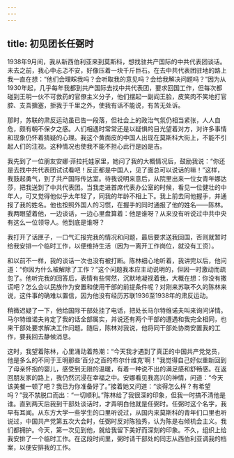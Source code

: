 ```yaml
---
---
---
```

title: 初见团长任弼时
---





1938年9月间，我从新西伯利亚来到莫斯科，想找驻共产国际的中共代表团谈话。未去之前，我心中忐忑不安，好像压着一块千斤巨石。在去中共代表团驻地的路上我一直在想：“他们会理睬我吗？会听取我的意见吗？会给我解决问题吗？”因为从1930年起，几乎每年我都到共产国际去找中共代表团，要求回国工作，但每次都碰到王明一伙不可救药的官僚主义分子，他们摆起一副阎王脸，皮笑肉不笑地打官腔、支吾搪塞，拒我于千里之外，使我有话不能说，有苦无处诉。

那时，苏联的肃反运动虽已告一段落，但社会上的政治气氛仍相当紧张，人人自危，颇有朝不保夕之感。人们相遇时常常还是以疑惧的目光望着对方，对许多事情和现象仍怀着猜疑的心理。我这个黄面皮的中国人出现在莫斯科大街上，不能不引起人们的注视。这种情况也使我不能不担心此行是凶是吉。

我先到了一位朋友安娜·菲拉托娃家里，她问了我的大概情况后，鼓励我说：“你还是去找中共代表团试试看吧！反正都是中国人，见了面总可以说话的嘛！”这样，我鼓起勇气，到了共产国际传达室。待我说明来意后，从院里出来一位女青年娜达莎，把我送到了中共代表团。当我走进首席代表办公室的时候，看见一位健壮的中年人，可又觉得他似乎太年轻了，同我的年龄不相上下。我上前去同他握手，并通报了我的姓名。他也按照外国人的习惯，在握手的同时通报了他的姓名——陈林。我两眼望着他，一边谈话，一边心里盘算着：他是谁呀？从来没有听说过中共中央有这么一位领导人。他到底是谁呀？

我打开了话匣子，一口气汇报完我的情况和问题，最后要求送我回国，否则就暂时给我安排一个临时工作，以便维持生活（因为一离开工作岗位，就没有工资）。

和以前不一样，我的谈话一次也没有被打断。陈林细心地听着，我讲完以后，他问道：“你因为什么被解除了工作？”这个问题我本应主动说明的，但因一时激动而疏忽了。他听完我的回答后，表情有些愕然，沉默地凝视着我，大概在想：你没有撒谎吧？怎么会以民族作为安置和使用干部的前提条件呢？对刚来苏联不久的陈林来说，这件事的确难以置信，因为他没有经历苏联1936至1938年的肃反运动。

稍微迟疑了一下，他给国际干部处挂了电话，把处长马尔特维诺夫叫来询问详情。马尔特维诺夫肯定了我的话全部属实，并说还有两个干部的遭遇和我完全相同，也来干部处要求解决工作问题。随后，陈林对我说，他将同干部处协商安置我的工作，要我回去静候消息。

这时，我望着陈林，心里涌动着热潮：“今天我才遇到了真正的中国共产党党员，他是多么的不同于王明那些‘百分之百的布尔什维克’啊！”我觉得自己好似重新回到了母亲怀抱的婴儿，感受到无限的温暖，有着一种说不出的满足感和舒畅感。在返回朋友家的路上，我仍然沉浸在幸福之中。安娜看见我高兴的神情，问道：“今天该美餐一顿了吧？我已为你准备好了。”接着她又问道：“谈得怎么样？有希望吗？”我不禁脱口而出：“一切顺利。”陈林给了我很深的印象，但我一时搞不清他是谁。直到两天后我到干部处谈话时，才弄明白他就是任弼时。任弼时这个名字，我早有耳闻。从东方大学一些学生的口里听说过，从国内来莫斯科的青年们口里也听说过，中国共产党第五次大会时，任弼时反对陈独秀，认为陈是右倾机会主义。我们都拥护。今天，第一次见到他，就给我留下美好而深刻的印象。不久，组织上给我安排了一个临时工作。在这段时间里，弼时请干部处的同志从西伯利亚调我的档案，以便安排我的工作。